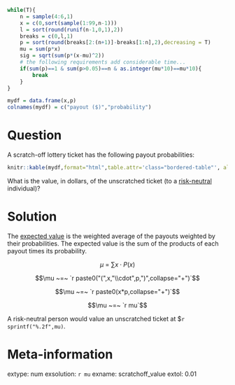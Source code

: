 ```r

while(T){
    n = sample(4:6,1)
    x = c(0,sort(sample(1:99,n-1)))
    l = sort(round(runif(n-1,0,1),2))
    breaks = c(0,l,1)
    p = sort(round(breaks[2:(n+1)]-breaks[1:n],2),decreasing = T)
    mu = sum(p*x)
    sig = sqrt(sum(p*(x-mu)^2))
    # the following requirements add considerable time...
    if(sum(p)==1 & sum(p>0.05)==n & as.integer(mu*10)==mu*10){
        break
    }
}

mydf = data.frame(x,p)
colnames(mydf) = c("payout ($)","probability")
```

Question
========

<style type="text/css" rel="stylesheet">
.bordered-table {
    border-collapse: collapse;
    border-spacing: 0;
    border:2px solid #000000;
}
.bordered-table th {
    border:2px solid #000000;
    padding: 4px;
}
.bordered-table td{
    border:2px solid #000000;
    padding: 4px;
}
</style>

A scratch-off lottery ticket has the following payout probabilities:

```r
knitr::kable(mydf,format="html",table.attr='class="bordered-table"', align = "cc",row.names=F)
```

What is the value, in dollars, of the unscratched ticket (to a [risk-neutral](https://en.wikipedia.org/wiki/Risk_neutral_preferences) individual)?



Solution
========

The [expected value](https://en.wikipedia.org/wiki/Expected_value) is the weighted average of the payouts weighted by their probabilities. The expected value is the sum of the products of each payout times its probability.

$$\mu ~=~ \sum x\cdot P(x)$$


$$\mu ~=~ `r paste0("(",x,"\\cdot",p,")",collapse="+")`$$

$$\mu ~=~ `r paste0(x*p,collapse="+")`$$

$$\mu ~=~ `r mu`$$

A risk-neutral person would value an unscratched ticket at $`r sprintf("%.2f",mu)`.


Meta-information
============
extype: num
exsolution: `r mu`
exname: scratchoff_value
extol: 0.01